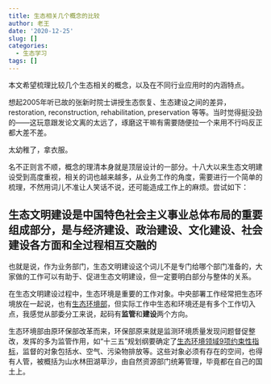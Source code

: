 ```yaml
---
title: 生态相关几个概念的比较
author: 老王
date: '2020-12-25'
slug: []
categories:
  - 生态学习
tags: []
---
```


本文希望梳理比较几个生态相关的概念，以及在不同行业应用时的内涵特点。

想起2005年听已故的张新时院士讲授生态恢复、生态建设之间的差异，restoration, reconstruction, rehabilitation, preservation 等等。当时觉得挺没劲的——这玩意跟发论文离的太远了，琢磨这干嘛有需要随便拉一个来用不行吗反正都大差不差。

太幼稚了，拿衣服。

名不正则言不顺，概念的理清本身就是顶层设计的一部分。十八大以来生态文明建设受到高度重视，相关的词也越来越多，从业务工作的角度，需要进行一个简单的梳理，不然用词儿不准让人笑话不说，还可能造成工作上的麻烦。尝试如下：

## **生态文明建设**是中国特色社会主义事业总体布局的重要组成部分，是与经济建设、政治建设、文化建设、社会建设各方面和全过程相互交融的

也就是说，作为业务部门，生态文明建设这个词儿不是专门给哪个部门准备的，大家做的工作可以有助于、促进生态文明建设，但一定要明白部分与整体的关系。

在生态文明建设过程中，生态环境是重要的工作对象。中央部署工作经常把生态环境放在一起说，也有[生态环境部](http://www.mee.gov.cn/)，但实际工作中生态和环境还是有多个工作切入点，我感觉从部委分工来说，起码有**监管**和**建设**两个方向。

生态环境部由原环保部改革而来，环保部原来就是监测环境质量发现问题督促整改，发挥的多为监管作用，如“十三五”规划纲要确定了[生态环境领域9项约束性指标](http://www.gov.cn/xinwen/2020-12/22/content_5572383.htm)，监督的对象包括水、空气、污染物排放等。这些对象必须有存在的空间，也得有人管，被概括为山水林田湖草沙，由自然资源部门统筹管理，毕竟都在自己的国土上。













